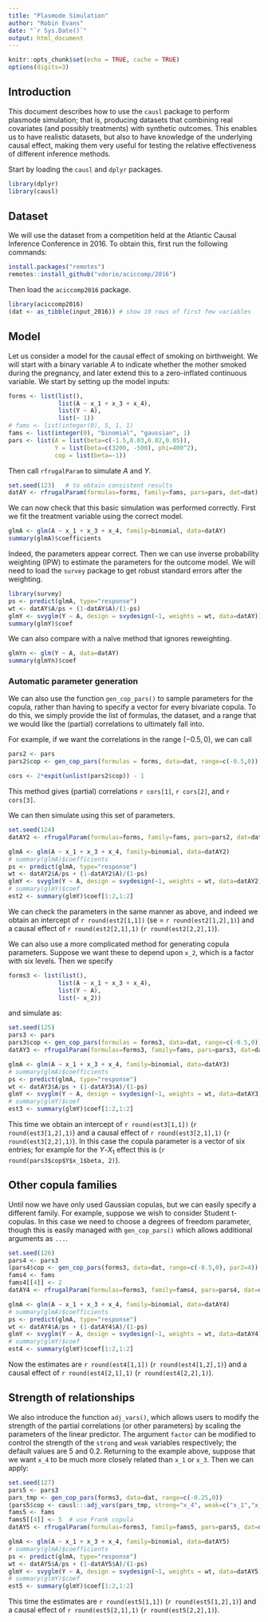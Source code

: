 ```yaml
---
title: "Plasmode Simulation"
author: "Robin Evans"
date: "`r Sys.Date()`"
output: html_document
---
```


```r
knitr::opts_chunk$set(echo = TRUE, cache = TRUE)
options(digits=3)
```

## Introduction

This document describes how to use the `causl` package to perform plasmode 
simulation; that is, producing datasets that combining real covariates (and 
possibly treatments) with synthetic outcomes.  This enables us to have realistic
datasets, but also to have knowledge of the underlying causal effect, making 
them very useful for testing the relative effectiveness of different inference
methods.

Start by loading the `causl` and `dplyr` packages.

```r
library(dplyr)
library(causl)
```

## Dataset

We will use the dataset from a competition held at the Atlantic Causal Inference 
Conference in 2016.  To obtain this, first run the following commands:
```r
install.packages("remotes")
remotes::install_github("vdorie/aciccomp/2016")
```
Then load the `aciccomp2016` package.
```r
library(aciccomp2016)
(dat <- as_tibble(input_2016)) # show 10 rows of first few variables
```

## Model

Let us consider a model for the causal effect of smoking on birthweight.  We will
start with a binary variable $A$ to indicate whether the mother smoked during the
pregnancy, and later extend this to a zero-inflated continuous variable.  We
start by setting up the model inputs:

```r
forms <- list(list(),
              list(A ~ x_1 + x_3 + x_4),
              list(Y ~ A),
              list(~ 1))
# fams <- list(integer(0), 5, 1, 1)
fams <- list(integer(0), "binomial", "gaussian", 1)
pars <- list(A = list(beta=c(-1.5,0.03,0.02,0.05)),
             Y = list(beta=c(3200, -500), phi=400^2),
             cop = list(beta=-1))
```
Then call `rfrugalParam` to simulate $A$ and $Y$.
```r
set.seed(123)   # to obtain consistent results
datAY <- rfrugalParam(formulas=forms, family=fams, pars=pars, dat=dat)
```
We can now check that this basic simulation was performed correctly.  First we
fit the treatment variable using the correct model.
```r
glmA <- glm(A ~ x_1 + x_3 + x_4, family=binomial, data=datAY)
summary(glmA)$coefficients
```
Indeed, the parameters appear correct.  Then we can use inverse probability 
weighting (IPW) to estimate the parameters for the outcome model.  We will need 
to load the `survey` package to get robust standard errors after the weighting.
```r
library(survey)
ps <- predict(glmA, type="response")
wt <- datAY$A/ps + (1-datAY$A)/(1-ps)
glmY <- svyglm(Y ~ A, design = svydesign(~1, weights = wt, data=datAY))
summary(glmY)$coef
```

We can also compare with a naïve method that ignores reweighting.

```r
glmYn <- glm(Y ~ A, data=datAY)
summary(glmYn)$coef
```

### Automatic parameter generation

We can also use the function `gen_cop_pars()` to sample parameters for the 
copula, rather than having to specify a vector for every bivariate copula.  To
do this, we simply provide the list of formulas, the dataset, and a range that
we would like the (partial) correlations to ultimately fall into.  

For example, if we want the correlations in the range $(-0.5,0)$, we can call
```r
pars2 <- pars
pars2$cop <- gen_cop_pars(formulas = forms, data=dat, range=c(-0.5,0))
```
```r
cors <- 2*expit(unlist(pars2$cop)) - 1
```
This method gives (partial) correlations `r cors[1]`,  `r cors[2]`, and  `r cors[3]`.

We can then simulate using this set of parameters.
```r
set.seed(124)
datAY2 <- rfrugalParam(formulas=forms, family=fams, pars=pars2, dat=dat)
```
```r
glmA <- glm(A ~ x_1 + x_3 + x_4, family=binomial, data=datAY2)
# summary(glmA)$coefficients
ps <- predict(glmA, type="response")
wt <- datAY2$A/ps + (1-datAY2$A)/(1-ps)
glmY <- svyglm(Y ~ A, design = svydesign(~1, weights = wt, data=datAY2))
# summary(glmY)$coef
est2 <- summary(glmY)$coef[1:2,1:2]
```
We can check the parameters in the same manner as above, and indeed we obtain
an intercept of `r round(est2[1,1])` (se $=$ `r round(est2[1,2],1)`) and a 
causal effect of `r round(est2[2,1],1)` (`r round(est2[2,2],1)`).

We can also use a more complicated method for generating copula parameters.  Suppose
we want these to depend upon `x_2`, which is a factor with six levels.  Then 
we specify
```r
forms3 <- list(list(),
              list(A ~ x_1 + x_3 + x_4),
              list(Y ~ A),
              list(~ x_2))
```
and simulate as:
```r
set.seed(125)
pars3 <- pars
pars3$cop <- gen_cop_pars(formulas = forms3, data=dat, range=c(-0.5,0))
datAY3 <- rfrugalParam(formulas=forms3, family=fams, pars=pars3, dat=dat)
```

```r
glmA <- glm(A ~ x_1 + x_3 + x_4, family=binomial, data=datAY3)
# summary(glmA)$coefficients
ps <- predict(glmA, type="response")
wt <- datAY3$A/ps + (1-datAY3$A)/(1-ps)
glmY <- svyglm(Y ~ A, design = svydesign(~1, weights = wt, data=datAY3))
# summary(glmY)$coef
est3 <- summary(glmY)$coef[1:2,1:2]
```
This time we obtain an intercept of `r round(est3[1,1])` (`r round(est3[1,2],1)`) and a 
causal effect of `r round(est3[2,1],1)` (`r round(est3[2,2],1)`).  In this case
the copula parameter is a vector of six entries; for example for the $Y$-$X_1$ 
effect this is (`r round(pars3$cop$Y$x_1$beta, 2)`).

## Other copula families

Until now we have only used Gaussian copulas, but we can easily specify a 
different family.  For example, suppose we wish to consider Student t-copulas.
In this case we need to choose a degrees of freedom parameter, though this is 
easily managed with `gen_cop_pars()` which allows additional arguments as `...`.  

```r
set.seed(126)
pars4 <- pars3
(pars4$cop <- gen_cop_pars(forms3, data=dat, range=c(-0.5,0), par2=4))
fams4 <- fams
fams4[[4]] <- 2
datAY4 <- rfrugalParam(formulas=forms3, family=fams4, pars=pars4, dat=dat)
```
```r
glmA <- glm(A ~ x_1 + x_3 + x_4, family=binomial, data=datAY4)
# summary(glmA)$coefficients
ps <- predict(glmA, type="response")
wt <- datAY4$A/ps + (1-datAY4$A)/(1-ps)
glmY <- svyglm(Y ~ A, design = svydesign(~1, weights = wt, data=datAY4))
# summary(glmY)$coef
est4 <- summary(glmY)$coef[1:2,1:2]
```
Now the estimates are `r round(est4[1,1])` (`r round(est4[1,2],1)`) and a 
causal effect of `r round(est4[2,1],1)` (`r round(est4[2,2],1)`).  


## Strength of relationships

We also introduce the function `adj_vars()`, which allows users to modify the 
strength of the partial correlations (or other parameters) by scaling the 
parameters of the linear predictor.  The argument `factor` can be modified to
control the strength of the `strong` and `weak` variables respectively; the 
default values are 5 and 0.2.  Returning to the example above, suppose 
that we want `x_4` to be much more closely related than `x_1` or `x_3`.  Then
we can apply:
```r
set.seed(127)
pars5 <- pars3
pars_tmp <- gen_cop_pars(forms3, data=dat, range=c(-0.25,0))
(pars5$cop <- causl:::adj_vars(pars_tmp, strong="x_4", weak=c("x_1","x_3"), factor=c(2,0.25)))
fams5 <- fams
fams5[[4]] <- 5  # use Frank copula
datAY5 <- rfrugalParam(formulas=forms3, family=fams5, pars=pars5, dat=dat)
```
```r
glmA <- glm(A ~ x_1 + x_3 + x_4, family=binomial, data=datAY5)
# summary(glmA)$coefficients
ps <- predict(glmA, type="response")
wt <- datAY5$A/ps + (1-datAY5$A)/(1-ps)
glmY <- svyglm(Y ~ A, design = svydesign(~1, weights = wt, data=datAY5))
# summary(glmY)$coef
est5 <- summary(glmY)$coef[1:2,1:2]
```
This time the estimates are `r round(est5[1,1])` (`r round(est5[1,2],1)`) and a 
causal effect of `r round(est5[2,1],1)` (`r round(est5[2,2],1)`).  

